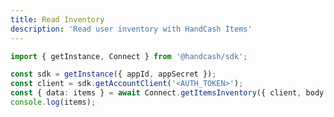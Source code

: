 ```yaml
---
title: Read Inventory
description: 'Read user inventory with HandCash Items'
---
```


```typescript
import { getInstance, Connect } from '@handcash/sdk';

const sdk = getInstance({ appId, appSecret });
const client = sdk.getAccountClient('<AUTH_TOKEN>');
const { data: items } = await Connect.getItemsInventory({ client, body: { searchString: '', limit: 50 } });
console.log(items);
```


